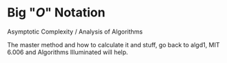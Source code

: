 # Big "$O$" Notation

Asymptotic Complexity / Analysis of Algorithms

The master method and how to calculate it and stuff, go back to algd1, MIT 6.006 and Algorithms Illuminated will help.

